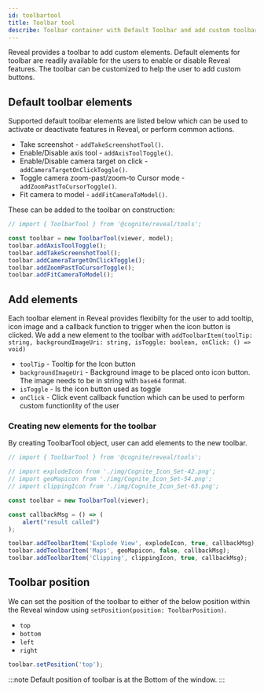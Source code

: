 ```yaml
---
id: toolbartool
title: Toolbar tool
describe: Toolbar container with Default Toolbar and add custom toolbar items to access features within Reveal. 
---
```



Reveal provides a toolbar to add custom elements. Default elements for toolbar are readily available for the users to enable or disable Reveal features. The toolbar can be customized to help the user to add custom buttons.

<DemoWrapper name="Cognite3DViewerDemo" />

## Default toolbar elements
Supported default toolbar elements are listed below which can be used to activate or deactivate features in Reveal, or perform common actions.
- Take screenshot - `addTakeScreenshotTool()`.
- Enable/Disable axis tool - `addAxisToolToggle()`.
- Enable/Disable camera target on click - `addCameraTargetOnClickToggle()`.
- Toggle camera zoom-past/zoom-to Cursor mode - `addZoomPastToCursorToggle()`.
- Fit camera to model - `addFitCameraToModel()`.

These can be added to the toolbar on construction:

```js runnable
// import { ToolbarTool } from '@cognite/reveal/tools';

const toolbar = new ToolbarTool(viewer, model);
toolbar.addAxisToolToggle();
toolbar.addTakeScreenshotTool();
toolbar.addCameraTargetOnClickToggle();
toolbar.addZoomPastToCursorToggle();
toolbar.addFitCameraToModel();
```

## Add elements
Each toolbar element in Reveal provides flexibilty for the user to add tooltip, icon image and a callback function to trigger when the icon button is clicked.
We add a new element to the toolbar with `addToolbarItem(toolTip: string, backgroundImageUri: string, isToggle: boolean, onClick: () => void)`
- `toolTip` - Tooltip for the Icon button
- `backgroundImageUri` - Background image to be placed onto icon button. The image needs to be in string with `base64` format.
- `isToggle` - Is the icon button used as toggle
- `onClick` - Click event callback function which can be used to perform custom functionlity of the user

### Creating new elements for the toolbar
By creating ToolbarTool object, user can add elements to the new toolbar.

```jsx
// import { ToolbarTool } from '@cognite/reveal/tools';

// import explodeIcon from './img/Cognite_Icon_Set-42.png';
// import geoMapicon from './img/Cognite_Icon_Set-54.png';
// import clippingIcon from './img/Cognite_Icon_Set-63.png';

const toolbar = new ToolbarTool(viewer);

const callbackMsg = () => (
    alert("result called")
);

toolbar.addToolbarItem('Explode View', explodeIcon, true, callbackMsg);
toolbar.addToolbarItem('Maps', geoMapicon, false, callbackMsg);
toolbar.addToolbarItem('Clipping', clippingIcon, true, callbackMsg);
```

## Toolbar position
We can set the position of the toolbar to either of the below position within the Reveal window using `setPosition(position: ToolbarPosition)`.
- `top`
- `bottom`
- `left`
- `right`

```jsx
toolbar.setPosition('top');
```
:::note
Default position of toolbar is at the Bottom of the window.
:::